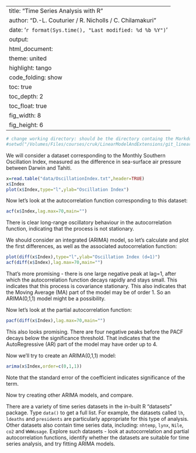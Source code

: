 


---
title: "Time Series Analysis with R" 
author: "D.-L. Couturier / R. Nicholls / C. Chilamakuri"
date: '`r format(Sys.time(), "Last modified: %d %b %Y")`'
output:
  html_document:
    theme: united 
    highlight: tango
    code_folding: show    
    toc: true           
    toc_depth: 2       
    toc_float: true     
    fig_width: 8
    fig_height: 6
---



<!--- rmarkdown::render("/Volumes/Files/courses/cruk/LinearModelAndExtensions/git_linear-models-r/time_series_analysis.Rmd") --->

```r
# change working directory: should be the directory containg the Markdown files:
#setwd("/Volumes/Files/courses/cruk/LinearModelAndExtensions/git_linear-models-r/")

```

We will consider a dataset corresponding to the Monthly Southern Oscillation Index, measured as the difference in sea-surface air pressure between Darwin and Tahiti.

```r
x=read.table("data/OscillationIndex.txt",header=TRUE)
x$Index
plot(x$Index,type="l",ylab="Oscillation Index")
```

Now let's look at the autocorrelation function corresponding to this dataset:
```r
acf(x$Index,lag.max=70,main="")
```

There is clear long-range oscillatory behaviour in the autocorrelation function, indicating that the process is not stationary.

We should consider an integrated (ARIMA) model, so let's calculate and plot the first differences, as well as the associated autocorrelation function:
```r
plot(diff(x$Index),type="l",ylab="Oscillation Index (d=1)")
acf(diff(x$Index),lag.max=70,main="")
```

That's more promising - there is one large negative peak at lag=1, after which the autocorrelation function decays rapidly and stays small. This indicates that this process is covariance stationary. This also indicates that the Moving Average (MA) part of the model may be of order 1. So an ARIMA(0,1,1) model might be a possibility.

Now let's look at the partial autocorrelation function:
```r
pacf(diff(x$Index),lag.max=70,main="")
```

This also looks promising. There are four negative peaks before the PACF decays below the significance threshold. That indicates that the AutoRegressive (AR) part of the model may have order up to 4.

Now we'll try to create an ARIMA(0,1,1) model:
```r
arima(x$Index,order=c(0,1,1))
```

Note that the standard error of the coefficient indicates significance of the term. 

Now try creating other ARIMA models, and compare.

There are a variety of time series datasets in the in-built R "datasets" package. Type `data()` to get a full list. For example, the datasets called `lh`, `ldeaths` and `presidents` are particularly appropriate for this type of analysis. Other datasets also contain time series data, including: `nhtemp`, `lynx`, `Nile`, `co2` and `WWWusage`. Explore such datasets - look at autocorrelation and partial autocorrelation functions, identify whether the datasets are suitable for time series analysis, and try fitting ARIMA models.
